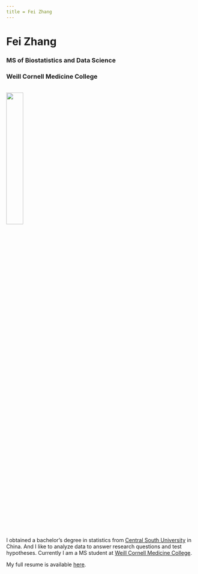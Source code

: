 ```yaml
---
title = Fei Zhang
---
```


<link rel="stylesheet" href="academicons.css"/>
<link rel="stylesheet" href="styles.css" type="text/css">

# Fei Zhang
### MS of Biostatistics and Data Science
### Weill Cornell Medicine College

<br><img src="imgs/1.JPG" style="width:30%"><br>

I obtained a bachelor's degree in statistics from [Central South University](http://www.csu.edu.cn/) in China. And I like to analyze data to answer research questions and test hypotheses. Currently I am a MS student at [Weill Cornell Medicine College](https://weill.cornell.edu/). 

My full resume is available [here](files/resume-Fei Zhang.pdf).
